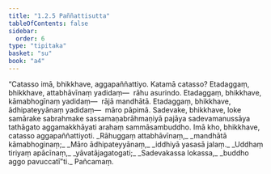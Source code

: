 ```yaml
---
title: "1.2.5 Paññattisutta"
tableOfContents: false
sidebar:
  order: 6
type: "tipitaka"
basket: "su"
book: "a4"
---
```



<DynamicBreadcrumb />

<Division number="15" book="a4" bookNo="15" page="324">

<Paragraph number="104" book="a4">
“Catasso imā, bhikkhave, aggapaññattiyo. Katamā catasso? Etadaggaṃ, bhikkhave, attabhāvīnaṃ yadidaṃ—  rāhu asurindo. Etadaggaṃ, bhikkhave, kāmabhogīnaṃ yadidaṃ—  rājā mandhātā. Etadaggaṃ, bhikkhave, ādhipateyyānaṃ yadidaṃ—  māro pāpimā. Sadevake, bhikkhave, loke samārake sabrahmake sassamaṇabrāhmaṇiyā pajāya sadevamanussāya tathāgato aggamakkhāyati arahaṃ sammāsambuddho. Imā kho, bhikkhave, catasso aggapaññattiyoti.
</Paragraph>

<Paragraph number="105" type="verses" book="a4">
_Rāhuggaṃ attabhāvīnaṃ,_  
_mandhātā kāmabhoginaṃ;_  
_Māro ādhipateyyānaṃ,_  
_iddhiyā yasasā jalaṃ._  

</Paragraph>

<Paragraph number="106" type="verses" book="a4">
_Uddhaṃ tiriyaṃ apācīnaṃ,_  
_yāvatājagatogati;_  
_Sadevakassa lokassa,_  
_buddho aggo pavuccatī”ti._  


</Paragraph>
</Division>

<Paragraph number="107" type="center" book="a4">
Pañcamaṃ.
</Paragraph>